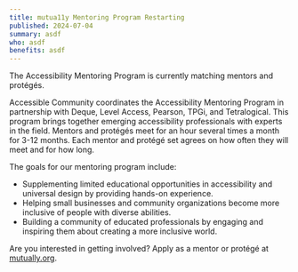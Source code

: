 ```yaml
---
title: mutua11y Mentoring Program Restarting
published: 2024-07-04
summary: asdf
who: asdf
benefits: asdf
---
```


The Accessibility Mentoring Program is currently matching mentors and protégés.  

Accessible Community coordinates the Accessibility Mentoring Program in partnership with Deque, Level Access, Pearson, TPGi, and Tetralogical.  This program brings together emerging accessibility professionals with experts in the field.  Mentors and protégés meet for an hour several times a month for 3-12 months.  Each mentor and protégé set agrees on how often they will meet and for how long.

The goals for our mentoring program include:

- Supplementing limited educational opportunities in accessibility and universal design by providing hands-on experience.
- Helping small businesses and community organizations become more inclusive of people with diverse abilities.
- Building a community of educated professionals by engaging and inspiring them about creating a more inclusive world.

Are you interested in getting involved? Apply as a mentor or protégé at [mutually.org](mutua11y.org/mentoring). 
